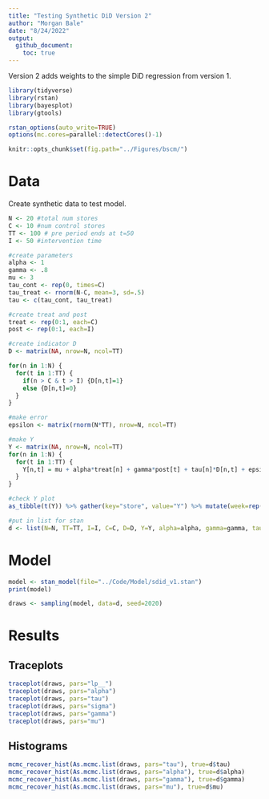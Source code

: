```yaml
---
title: "Testing Synthetic DiD Version 2"
author: "Morgan Bale"
date: "8/24/2022"
output: 
  github_document:
    toc: true 
---
```


Version 2 adds weights to the simple DiD regression from version 1. 

```r
library(tidyverse)
library(rstan)
library(bayesplot)
library(gtools)

rstan_options(auto_write=TRUE)
options(mc.cores=parallel::detectCores()-1)

knitr::opts_chunk$set(fig.path="../Figures/bscm/")
```

# Data 

Create synthetic data to test model. 
```r
N <- 20 #total num stores
C <- 10 #num control stores 
TT <- 100 # pre period ends at t=50 
I <- 50 #intervention time 

#create parameters 
alpha <- 1
gamma <- .8
mu <- 3
tau_cont <- rep(0, times=C)
tau_treat <- rnorm(N-C, mean=3, sd=.5)
tau <- c(tau_cont, tau_treat)

#create treat and post
treat <- rep(0:1, each=C)
post <- rep(0:1, each=I)

#create indicator D
D <- matrix(NA, nrow=N, ncol=TT) 

for(n in 1:N) {
  for(t in 1:TT) {
    if(n > C & t > I) {D[n,t]=1}
    else {D[n,t]=0}
  }
}

#make error 
epsilon <- matrix(rnorm(N*TT), nrow=N, ncol=TT)

#make Y 
Y <- matrix(NA, nrow=N, ncol=TT) 
for(n in 1:N) {
  for(t in 1:TT) {
    Y[n,t] = mu + alpha*treat[n] + gamma*post[t] + tau[n]*D[n,t] + epsilon[n,t]
  }
}

#check Y plot
as_tibble(t(Y)) %>% gather(key="store", value="Y") %>% mutate(week=rep(1:TT, times=N)) %>% ggplot(aes(x=week, y=Y, col=as.factor(store))) + geom_line() + geom_vline(xintercept=I)

#put in list for stan
d <- list(N=N, TT=TT, I=I, C=C, D=D, Y=Y, alpha=alpha, gamma=gamma, tau=tau, treat=treat, post=post, mu=mu, epsilon=epsilon)
```

# Model

```r
model <- stan_model(file="../Code/Model/sdid_v1.stan")
print(model)

draws <- sampling(model, data=d, seed=2020)
```

# Results 

## Traceplots

```r
traceplot(draws, pars="lp__")
traceplot(draws, pars="alpha")
traceplot(draws, pars="tau")
traceplot(draws, pars="sigma")
traceplot(draws, pars="gamma")
traceplot(draws, pars="mu")
```

## Histograms 

```r
mcmc_recover_hist(As.mcmc.list(draws, pars="tau"), true=d$tau)
mcmc_recover_hist(As.mcmc.list(draws, pars="alpha"), true=d$alpha)
mcmc_recover_hist(As.mcmc.list(draws, pars="gamma"), true=d$gamma)
mcmc_recover_hist(As.mcmc.list(draws, pars="mu"), true=d$mu)
```
